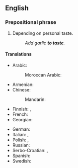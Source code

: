 {{also|taste}}
==English==

===Prepositional phrase===
{{head|en|prepositional phrase}}

# {{lb|en|cooking}} Depending on personal taste.
#: ''Add garlic '''to taste'''.''

====Translations====
{{trans-top|depending on personal taste}}
* Arabic: {{t|ar|حَسَبَ الرَغَبَة}}
*: Moroccan Arabic: {{t|ary|على حسب الدوق|tr=ʕla ḥasab ed-dawq, ʕla ḥasab ed-dūq}}
* Armenian: {{t-needed|hy}}
* Chinese:
*: Mandarin: {{t-needed|cmn}}
* Finnish: {{t+|fi|[[maku|maun]] [[mukaan]]}}, {{t+|fi|[[oma]]n [[maku|maun]] [[mukaan]]}}
* French: {{t|fr|au goût}}
* Georgian: {{t|ka|გემოვნებით}}
{{trans-mid}}
* German: {{t|de|nach Geschmack}}
* Italian: {{t|it|quanto basta}}, {{t|it|a piacere}}
* Polish: {{t|pl|do smaku}}, {{t|pl|do smaku}}
* Russian: {{t|ru|по вку́су}}
* Serbo-Croatian: {{t|sh|prema ukusu}}, {{t|sh|po ukusu}}
* Spanish: {{t|es|al gusto}}
* Swedish: {{t-needed|sv}}
{{trans-bottom}}